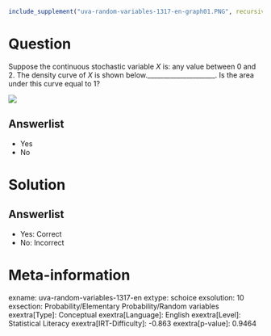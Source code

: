 ```r
include_supplement("uva-random-variables-1317-en-graph01.PNG", recursive = TRUE)
```

Question
========

Suppose the continuous stochastic variable *X* is: any value between 0 and 2. The density curve of *X* is shown below._____________________. Is the area under this curve equal to 1?

![](uva-random-variables-1317-en-graph01.PNG)

Answerlist
----------

* Yes
* No

Solution
========

Answerlist
----------

* Yes: Correct
* No: Incorrect

Meta-information
================
exname: uva-random-variables-1317-en
extype: schoice
exsolution: 10
exsection: Probability/Elementary Probability/Random variables
exextra[Type]: Conceptual
exextra[Language]: English
exextra[Level]: Statistical Literacy
exextra[IRT-Difficulty]: -0.863
exextra[p-value]: 0.9464
